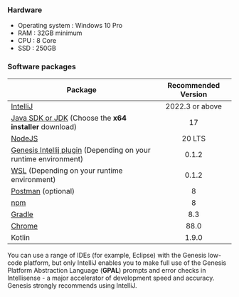 ### Hardware

* Operating system : Windows 10 Pro
* RAM : 32GB minimum
* CPU : 8 Core
* SSD : 250GB

### Software packages

| Package	                                                                                                       |  Recommended Version   | 
|----------------------------------------------------------------------------------------------------------------|:------------------:|
| [IntelliJ](https://www.jetbrains.com/idea/download/?fromIDE=#section=windows)	                                 | 2022.3 or above    |
| [Java SDK or JDK](https://www.oracle.com/java/technologies/downloads/) (Choose the **x64 installer** download) |         17         |
| [NodeJS](https://nodejs.org/download/release/latest-iron/)                                                  |       20 LTS       |
| [Genesis Intellij plugin](../../../server/tooling/intellij-plugin/) (Depending on your runtime environment)    |        0.1.2       |
| [WSL](https://learn.microsoft.com/en-us/windows/wsl/install) (Depending on your runtime environment)           |        0.1.2       |
| [Postman](https://www.postman.com/downloads/) (optional)	                                                      |         8          | 
| [npm](https://docs.npmjs.com/cli/v6/commands/npm-install)                                                      | 8                  |
| [Gradle](https://gradle.org/install/)                                                                          | 8.3                |
| [Chrome](https://www.google.com/intl/pt-BR/chrome/)                                                            | 88.0               |
| Kotlin                                                                                                         | 1.9.0             |       

You can use a range of IDEs (for example, Eclipse) with the Genesis low-code platform, but only IntelliJ enables you to make full use of the Genesis Platform Abstraction Language (**GPAL**) prompts and error checks in Intellisense - a major accelerator of development speed and accuracy. Genesis strongly recommends using IntelliJ.

